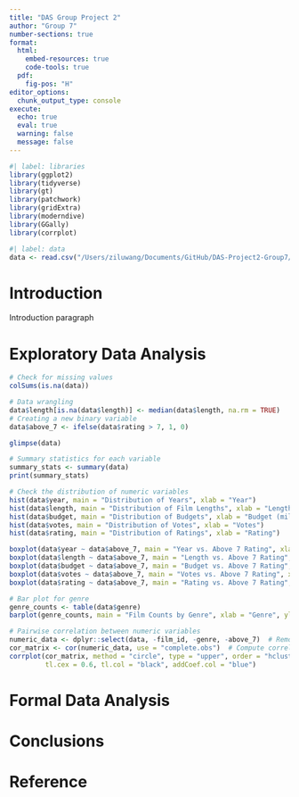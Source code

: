 ```yaml
---
title: "DAS Group Project 2"
author: "Group 7"
number-sections: true
format: 
  html:
    embed-resources: true
    code-tools: true
  pdf: 
    fig-pos: "H"
editor_options: 
  chunk_output_type: console
execute:
  echo: true
  eval: true
  warning: false
  message: false
---
```


```r
#| label: libraries
library(ggplot2)
library(tidyverse)
library(gt)
library(patchwork)
library(gridExtra)
library(moderndive)
library(GGally)
library(corrplot)
```

```r
#| label: data
data <- read.csv("/Users/ziluwang/Documents/GitHub/DAS-Project2-Group7/dataset07.csv", na.strings = 'NA')
```

# Introduction {#sec-intro}

Introduction paragraph

# Exploratory Data Analysis {#sec-EDA}

```r
# Check for missing values
colSums(is.na(data))
```

```r
# Data wrangling
data$length[is.na(data$length)] <- median(data$length, na.rm = TRUE)
# Creating a new binary variable
data$above_7 <- ifelse(data$rating > 7, 1, 0)
```

```r
glimpse(data)
```

```r
# Summary statistics for each variable
summary_stats <- summary(data)
print(summary_stats)
```

```r
# Check the distribution of numeric variables
hist(data$year, main = "Distribution of Years", xlab = "Year")
hist(data$length, main = "Distribution of Film Lengths", xlab = "Length (minutes)")
hist(data$budget, main = "Distribution of Budgets", xlab = "Budget (millions $)")
hist(data$votes, main = "Distribution of Votes", xlab = "Votes")
hist(data$rating, main = "Distribution of Ratings", xlab = "Rating")
```

```r
boxplot(data$year ~ data$above_7, main = "Year vs. Above 7 Rating", xlab = "Above 7 Rating", ylab = "Year")
boxplot(data$length ~ data$above_7, main = "Length vs. Above 7 Rating", xlab = "Above 7 Rating", ylab = "Length")
boxplot(data$budget ~ data$above_7, main = "Budget vs. Above 7 Rating", xlab = "Above 7 Rating", ylab = "Budget")
boxplot(data$votes ~ data$above_7, main = "Votes vs. Above 7 Rating", xlab = "Above 7 Rating", ylab = "Votes")
boxplot(data$rating ~ data$above_7, main = "Rating vs. Above 7 Rating", xlab = "Above 7 Rating", ylab = "Rating")
```

```r
# Bar plot for genre
genre_counts <- table(data$genre)
barplot(genre_counts, main = "Film Counts by Genre", xlab = "Genre", ylab = "Count", las = 2)
```

```r
# Pairwise correlation between numeric variables
numeric_data <- dplyr::select(data, -film_id, -genre, -above_7)  # Remove non-numeric and unnecessary columns for correlation
cor_matrix <- cor(numeric_data, use = "complete.obs")  # Compute correlation matrix
corrplot(cor_matrix, method = "circle", type = "upper", order = "hclust", 
         tl.cex = 0.6, tl.col = "black", addCoef.col = "blue") 
```


# Formal Data Analysis {#sec-FDA}


# Conclusions {#sec-conc}

# Reference {#sec-ref}
